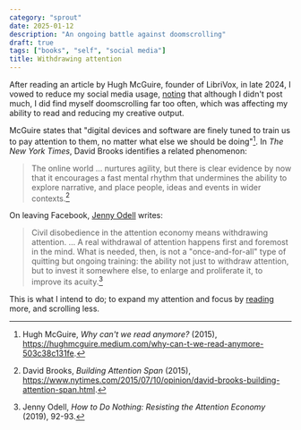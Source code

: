 ```yaml
---
category: "sprout"
date: 2025-01-12
description: "An ongoing battle against doomscrolling"
draft: true
tags: ["books", "self", "social media"]
title: Withdrawing attention
---
```


After reading an article by Hugh McGuire, founder of LibriVox, in late 2024, I vowed to reduce my social media usage, [noting](https://social.coop/@codemacabre/113480440297940631) that although I didn't post much, I did find myself doomscrolling far too often, which was affecting my ability to read and reducing my creative output.

McGuire states that "digital devices and software are finely tuned to train us to pay attention to them, no matter what else we should be doing"[^1]. In _The New York Times_, David Brooks identifies a related phenomenon:

> The online world ... nurtures agility, but there is clear evidence by now that it encourages a fast mental rhythm that undermines the ability to explore narrative, and place people, ideas and events in wider contexts.[^2]

On leaving Facebook, [Jenny Odell](https://www.jennyodell.com/) writes:

> Civil disobedience in the attention economy means withdrawing attention. ... A real withdrawal of attention happens first and foremost in the mind. What is needed, then, is not a "once-and-for-all" type of quitting but ongoing training: the ability not just to withdraw attention, but to invest it somewhere else, to enlarge and proliferate it, to improve its acuity.[^3]

This is what I intend to do; to expand my attention and focus by [reading](/reading) more, and scrolling less.

[^1]: Hugh McGuire, _Why can't we read anymore?_ (2015), https://hughmcguire.medium.com/why-can-t-we-read-anymore-503c38c131fe.
[^2]: David Brooks, _Building Attention Span_ (2015), https://www.nytimes.com/2015/07/10/opinion/david-brooks-building-attention-span.html.
[^3]: Jenny Odell, _How to Do Nothing: Resisting the Attention Economy_ (2019), 92-93.
